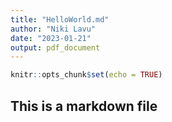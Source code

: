 ```yaml
---
title: "HelloWorld.md"
author: "Niki Lavu"
date: "2023-01-21"
output: pdf_document
---
```


```r
knitr::opts_chunk$set(echo = TRUE)
```

## This is a markdown file
